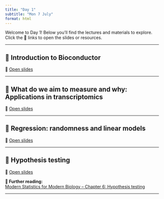 ```yaml
---
title: "Day 1"
subtitle: "Mon 7 July"
format: html
---
```


::: {.callout-note}
Welcome to Day 1! Below you'll find the lectures and materials to explore. Click the 🔗 links to open the slides or resources.
:::

---

## 📘 Introduction to Bioconductor {#intro}

🔗 [Open slides](https://docs.google.com/presentation/d/1tncVXL98dkQGEORyoFrfz-5EakBSL7O7KvcpmGgEYwc/edit?usp=sharing)

---

## 📘 What do we aim to measure and why: Applications in transcriptomics {#transcriptomics}

🔗 [Open slides](https://bit.ly/csama-rna-seq-intro)

---

## 📘 Regression: randomness and linear models {#Regression}

🔗 [Open slides](https://bioconductor.github.io/CSAMA-labs/regression/randomness_and_linear.html)

---

## 📘 Hypothesis testing {#HT}

🔗 [Open slides](https://docs.google.com/presentation/d/13S3A2gWKo0noX0nFIIJIfqKGsUBgTMnGLzLH9D8_c4g/edit?usp=sharing)

**📖 Further reading:**  
[Modern Statistics for Modern Biology – Chapter 6: Hypothesis testing](https://www.huber.embl.de/msmb/06-chap.html)

---
